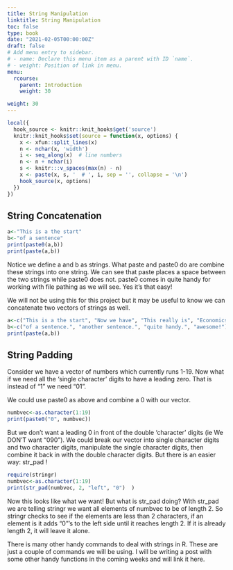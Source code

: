 ```yaml
---
title: String Manipulation
linktitle: String Manipulation
toc: false
type: book
date: "2021-02-05T00:00:00Z"
draft: false
# Add menu entry to sidebar.
# - name: Declare this menu item as a parent with ID `name`.
# - weight: Position of link in menu.
menu:
  rcourse:
    parent: Introduction
    weight: 30

weight: 30
---
```


```r
local({
  hook_source <- knitr::knit_hooks$get('source')
  knitr::knit_hooks$set(source = function(x, options) {
    x <- xfun::split_lines(x)
    n <- nchar(x, 'width')
    i <- seq_along(x)  # line numbers
    n <- n + nchar(i)
    s <- knitr:::v_spaces(max(n) - n)
    x <- paste(x, s, '  # ', i, sep = '', collapse = '\n')
    hook_source(x, options)
  })
})
```


## String Concatenation
```r
a<-"This is a the start"
b<-"of a sentence"
print(paste0(a,b))
print(paste(a,b))
```
Notice we define a and b as strings. What paste and paste0 do are combine these strings into one string. We can see that paste places a space between the two strings while paste0 does not. paste0 comes in quite handy for working with file pathing as we will see. Yes it's that easy!

We will not be using this for this project but it may be useful to know we can concatenate two vectors of strings as well. 
```r
a<-c("This is a the start", "Now we have", "This really is", "Economics is")
b<-c("of a sentence.", "another sentence.", "quite handy.", "awesome!")
print(paste(a,b))
```


## String Padding

Consider we have a vector of numbers which currently runs 1-19. Now what if we need all the 'single character' digits to have a leading zero. That is instead of "1" we need "01". 

We could use paste0 as above and combine a 0 with our vector.
```r
numbvec<-as.character(1:19)
print(paste0("0", numbvec))
```

But we don’t want a leading 0 in front of the double ‘character’ digits (ie We DON’T want “090”). We could break our vector into single character digits and two character digits, manipulate the single character digits, then combine it back in with the double character digits. But there is an easier way: str_pad !

```r
require(stringr)
numbvec<-as.character(1:19)
print(str_pad(numbvec, 2, "left", "0")  )
```

Now this looks like what we want! But what is str_pad doing? With str_pad we are telling stringr we want all elements of numbvec to be of length 2. So stringr checks to see if the elements are less than 2 characters, if an element is it adds “0”’s to the left side until it reaches length 2. If it is already length 2, it will leave it alone.

There is many other handy commands to deal with strings in R. These are just a couple of commands we will be using. I will be writing a post with some other handy functions in the coming weeks and will link it here.


